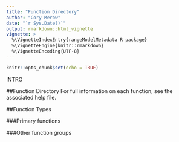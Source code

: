 ```yaml
---
title: "Function Directory"
author: "Cory Merow"
date: "`r Sys.Date()`"
output: rmarkdown::html_vignette
vignette: >
  %\VignetteIndexEntry{rangeModelMetadata R package}
  %\VignetteEngine{knitr::rmarkdown}
  %\VignetteEncoding{UTF-8}
---
```


```r
knitr::opts_chunk$set(echo = TRUE)
```

INTRO

##Function Directory
For full information on each function, see the associated help file.


##Function Types
<!-- * `rmm` Primary functions are the most commonly used functions in the package and are usually where you start. -->

###Primary functions
<!-- * `rmmTemplate` Creates an empty `rmm` object that can then be populated by the user. -->
<!-- * `rmmPrintFull` Prints only the rmm fields that have been populated. -->
<!-- * `rmmPrintEmpty` Checks for empty values in the rmm object. -->
<!-- * `rmmSuggest` Provides suggested values for rmm object fields. -->


###Other function groups




